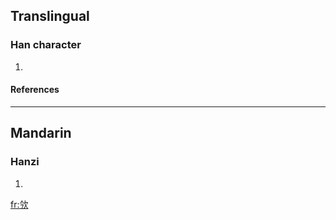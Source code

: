 ==Translingual==
===Han character===
{{Han char|rn=76|rad=欠|as=04|sn=8|four=|canj=人弓弓人 (ONNO), X人弓弓人 (XONNO)}}
# {{defn|Han|sort=欠04}}
====References====
{{Han ref|kx=0566.150|dkj=16019|dj=0955.030|hdz=32136.030|uh=6B26|ud=27430}}

----
==Mandarin==
===Hanzi===
{{cmn-hanzi|pin=[[qiān]] ([[qian1]])|wg=ch'ien<sup>1</sup>}}
# {{defn|Mandarin}}

[[fr:欦]]